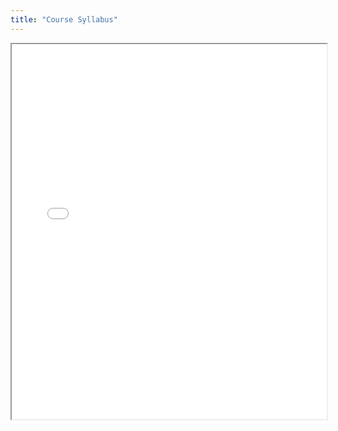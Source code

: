 ```yaml
---
title: "Course Syllabus"
---
```



```{=html}
<div class="embed-container">
  <iframe src="syllabus.pdf" style="width: 100%; height: 600px; style="border: 0.5px"></iframe>
</div>
```